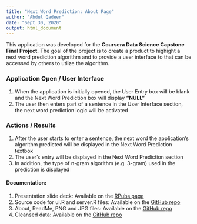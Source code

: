 ---
title: "Next Word Prediction: About Page"
author: "Abdul Qadeer"
date: "Sept 30, 2020"
output: html_document
---

This application was developed for the **Coursera Data Science Capstone Final Project**. 
The goal of the project is to create a product to highight a next word prediction algorithm 
and to provide a user interface to that can be accessed by others to utilze the algorithm.

### Application Open / User Interface
1. When the application is initially opened, the User Entry box will be blank and the Next Word Prediction box will display **"NULL"** 
2. The user then enters part of a sentence in the User Interface section, the next word prediction logic will be activated

### Actions / Results
1. After the user starts to enter a sentence, the next word the application's algorithm predicted will be displayed in the Next Word Prediction textbox
2. The user's entry will be displayed in the Next Word Prediction section
3. In addition, the type of n-gram algorithm (e.g. 3-gram) used in the prediction is displayed

#### Documentation:
1. Presentation slide deck: Available on the [RPubs page](http://rpubs.com/Qadeer/655751)
2. Source code for ui.R and server.R files: Available on the [GitHub repo](https://github.com/abdulqadeer1029/data-science-final-submission)
3. About, ReadMe, PNG and JPG files: Available on the [GitHub repo](https://github.com/abdulqadeer1029/data-science-final-submission)
4. Cleansed data: Available on the [GitHub repo](https://github.com/abdulqadeer1029/data-science-final-submission)

